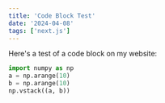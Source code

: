 ```yaml
---
title: 'Code Block Test'
date: '2024-04-08'
tags: ['next.js']
---
```


Here's a test of a code block on my website:

```python /numpy/
import numpy as np
a = np.arange(10)
b = np.arange(10)
np.vstack((a, b))
```